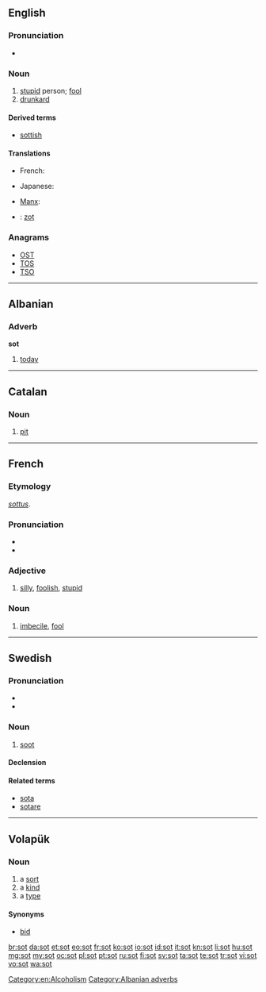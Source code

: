 {{also|söt|søt|sốt|şot|soţ|soot}}
==English==

===Pronunciation===
* {{rhymes|ɒt}}

===Noun===
{{en-noun}}

# [[stupid]] person; [[fool]]
# [[drunkard]]

====Derived terms====
* [[sottish]]

====Translations====
{{trans-top|stupid person; fool}}
* French: {{t|fr|sot|m}}
{{trans-mid}}
{{trans-bottom}}

{{trans-top|drunkard}}
* Japanese: {{t|ja|飲んべえ|tr=nonbē|sc=Jpan}}
{{trans-mid}}
* [[Manx]]: {{t-|gv|kione meshtal|m|xs=Manx}}
{{trans-bottom}}

{{checktrans-top}}
* {{ttbc|nl}}: [[zot]] {{m}}
{{trans-bottom}}

===Anagrams===
* [[OST#English|OST]] 
* [[TOS#English|TOS]]
* [[TSO#English|TSO]]

[[Category:en:Alcoholism]]

----

==Albanian==

===Adverb===
'''sot'''

# [[today]]

[[Category:Albanian adverbs]]

----

==Catalan==

===Noun===
{{ca-noun|m}}

# [[pit]]

----

==French==

===Etymology===
{{etyl|ML.|fr}} ''[[sottus]]''.

===Pronunciation===
* {{audio|Fr-sot.ogg|audio}}
* {{IPA|/so/|lang=fr}}

===Adjective===
{{fr-adj|feminine=sotte}}

# [[silly]], [[foolish]], [[stupid]]

===Noun===
{{fr-noun|m|f=sotte}}

# [[imbecile]], [[fool]]

----

==Swedish==

===Pronunciation===
* {{IPA|/suːt/|lang=sv}}
* {{audio|Sv-sot.ogg|Audio}}

===Noun===
{{sv-noun}}

# [[soot]]

====Declension====
{{sv-noun-unc-irreg-n|2=sotet}}

====Related terms====
* [[sota]]
* [[sotare]]

----

==Volapük==

===Noun===
{{infl|vo|noun}}

# a [[sort]]
# a [[kind]]
# a [[type]]

====Synonyms====
* [[bid#Volapük|bid]]

[[br:sot]]
[[da:sot]]
[[et:sot]]
[[eo:sot]]
[[fr:sot]]
[[ko:sot]]
[[io:sot]]
[[id:sot]]
[[it:sot]]
[[kn:sot]]
[[li:sot]]
[[hu:sot]]
[[mg:sot]]
[[my:sot]]
[[oc:sot]]
[[pl:sot]]
[[pt:sot]]
[[ru:sot]]
[[fi:sot]]
[[sv:sot]]
[[ta:sot]]
[[te:sot]]
[[tr:sot]]
[[vi:sot]]
[[vo:sot]]
[[wa:sot]]
